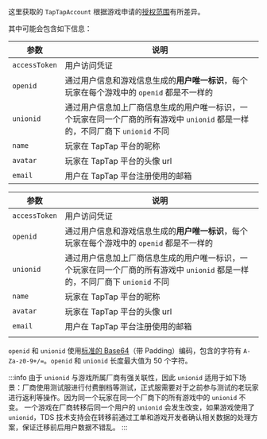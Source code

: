 
这里获取的 `TapTapAccount` 根据游戏申请的[授权范围](/v3/sdk/taptap-login/guide/start/#不同的授权范围)有所差异。

其中可能会包含如下信息：

<Conditional region="global">

| 参数      | 说明                                                                                                                         |
| --------- | ---------------------------------------------------------------------------------------------------------------------------- |
| `accessToken` | 用户访问凭证 |
| `openid`  | 通过用户信息和游戏信息生成的**用户唯一标识**，每个玩家在每个游戏中的 `openid` 都是不一样的                                   |
| `unionid` | 通过用户信息加上厂商信息生成的用户唯一标识，一个玩家在同一个厂商的所有游戏中 `unionid` 都是一样的，不同厂商下 `unionid` 不同 |       
| `name`    | 玩家在 TapTap 平台的昵称                                                                                                     |
| `avatar`  | 玩家在 TapTap 平台的头像 url    
| `email`   | 用户在 TapTap 平台注册使用的邮箱 |

</Conditional>

<Conditional region="cn">

| 参数      | 说明                                                                                                                         |
| --------- | ---------------------------------------------------------------------------------------------------------------------------- |
| `accessToken` | 用户访问凭证 |
| `openid`  | 通过用户信息和游戏信息生成的**用户唯一标识**，每个玩家在每个游戏中的 `openid` 都是不一样的                                   |
| `unionid` | 通过用户信息加上厂商信息生成的用户唯一标识，一个玩家在同一个厂商的所有游戏中 `unionid` 都是一样的，不同厂商下 `unionid` 不同 |       
| `name`    | 玩家在 TapTap 平台的昵称                                                                                                     |
| `avatar`  | 玩家在 TapTap 平台的头像 url    
| `email`   | 用户在 TapTap 平台注册使用的邮箱 |
                                                                                      |

</Conditional>

`openid` 和 `unionid` 使用[标准的 Base64](https://datatracker.ietf.org/doc/html/rfc4648#section-4)（带 Padding）编码，包含的字符有 `A-Za-z0-9+/=`。`openid` 和 `unionid` 长度最大值为 50 个字符。

:::info
由于 `unionid` 与游戏所属厂商有强关联性，因此 `unionid` 适用于如下场景：厂商使用测试服进行付费删档等测试，正式服需要对于之前参与测试的老玩家进行返利等操作。因为同一个玩家在同一个厂商下的所有游戏中的  `unionid` 不变。
一个游戏在厂商转移后同一个用户的 `unionid` 会发生改变，如果游戏使用了 `unionid`，TDS 技术支持会在转移前通过工单和游戏开发者确认相关数据的处理方案，保证迁移前后用户数据不错乱。
:::
